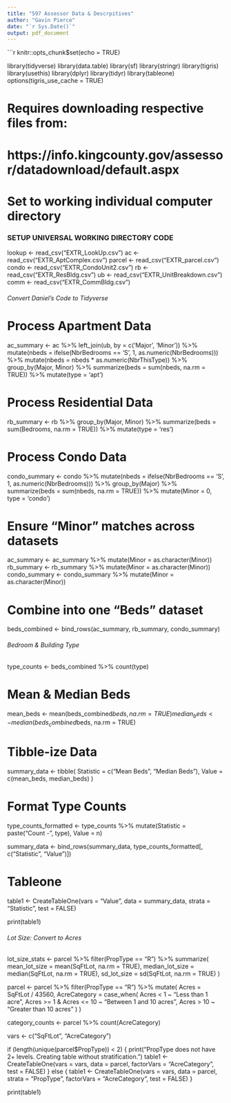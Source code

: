 ```yaml
---
title: "597 Assessor Data & Descrpitives"
author: "Gavin Pierce"
date: "`r Sys.Date()`"
output: pdf_document
---
```


```r

knitr::opts_chunk$set(echo = TRUE)

library(tidyverse)
library(data.table)
library(sf)
library(stringr)
library(tigris)
library(usethis)
library(dplyr)
library(tidyr)
library(tableone)
options(tigris_use_cache = TRUE)


# Requires downloading respective files from:
# https://info.kingcounty.gov/assessor/datadownload/default.aspx
# Set to working individual computer directory

### SETUP UNIVERSAL WORKING DIRECTORY CODE ###

lookup <- read_csv("EXTR_LookUp.csv")
ac <- read_csv("EXTR_AptComplex.csv")
parcel <- read_csv("EXTR_parcel.csv")
condo <- read_csv("EXTR_CondoUnit2.csv")
rb <- read_csv("EXTR_ResBldg.csv")
ub <- read_csv("EXTR_UnitBreakdown.csv")
comm <- read_csv("EXTR_CommBldg.csv")

################################################
###### Convert Daniel's Code to Tidyverse ######
################################################

# Process Apartment Data
ac_summary <- ac %>%
  left_join(ub, by = c('Major', 'Minor')) %>%
  mutate(nbeds = ifelse(NbrBedrooms == 'S', 1, as.numeric(NbrBedrooms))) %>%
  mutate(nbeds = nbeds * as.numeric(NbrThisType)) %>%
  group_by(Major, Minor) %>%
  summarize(beds = sum(nbeds, na.rm = TRUE)) %>%
  mutate(type = 'apt')

# Process Residential Data
rb_summary <- rb %>%
  group_by(Major, Minor) %>%
  summarize(beds = sum(Bedrooms, na.rm = TRUE)) %>%
  mutate(type = 'res')

# Process Condo Data
condo_summary <- condo %>%
  mutate(nbeds = ifelse(NbrBedrooms == 'S', 1, as.numeric(NbrBedrooms))) %>%
  group_by(Major) %>%
  summarize(beds = sum(nbeds, na.rm = TRUE)) %>%
  mutate(Minor = 0, type = 'condo')

# Ensure "Minor" matches across datasets
ac_summary <- ac_summary %>% mutate(Minor = as.character(Minor))
rb_summary <- rb_summary %>% mutate(Minor = as.character(Minor))
condo_summary <- condo_summary %>% mutate(Minor = as.character(Minor))


# Combine into one "Beds" dataset
beds_combined <- bind_rows(ac_summary, rb_summary, condo_summary)

#####################################
###### Bedroom & Building Type ######
#####################################


type_counts <- beds_combined %>%
  count(type)

# Mean & Median Beds
mean_beds <- mean(beds_combined$beds, na.rm = TRUE)
median_beds <- median(beds_combined$beds, na.rm = TRUE)

# Tibble-ize Data
summary_data <- tibble(
  Statistic = c("Mean Beds", "Median Beds"),
  Value = c(mean_beds, median_beds)
)

# Format Type Counts
type_counts_formatted <- type_counts %>%
  mutate(Statistic = paste("Count -", type),
         Value = n)

summary_data <- bind_rows(summary_data, type_counts_formatted[, c("Statistic", "Value")])

# Tableone
table1 <- CreateTableOne(vars = "Value", data = summary_data, strata = "Statistic", test = FALSE)

print(table1)



########################################
###### Lot Size: Convert to Acres ######
########################################

lot_size_stats <- parcel %>%
  filter(PropType == "R") %>%
  summarize(
    mean_lot_size = mean(SqFtLot, na.rm = TRUE),
    median_lot_size = median(SqFtLot, na.rm = TRUE),
    sd_lot_size = sd(SqFtLot, na.rm = TRUE)
  )

parcel <- parcel %>%
  filter(PropType == "R") %>%
  mutate(
    Acres = SqFtLot / 43560,
    AcreCategory = case_when(
      Acres < 1 ~ "Less than 1 acre",
      Acres >= 1 & Acres <= 10 ~ "Between 1 and 10 acres",
      Acres > 10 ~ "Greater than 10 acres"
    )
  )

category_counts <- parcel %>%
  count(AcreCategory)



vars <- c("SqFtLot", "AcreCategory")

if (length(unique(parcel$PropType)) < 2) {
  print("PropType does not have 2+ levels. Creating table without stratification.")
  table1 <- CreateTableOne(vars = vars, data = parcel, factorVars = "AcreCategory", test = FALSE)
} else {
  table1 <- CreateTableOne(vars = vars, data = parcel, strata = "PropType", factorVars = "AcreCategory", test = FALSE)
}

print(table1)



